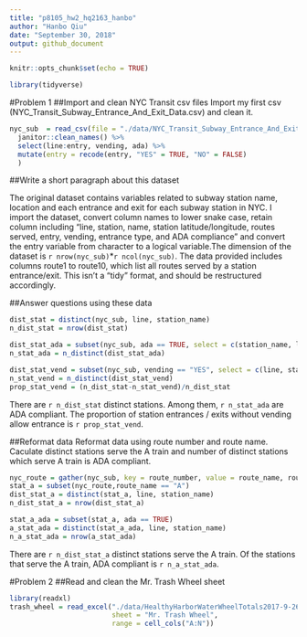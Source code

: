 ```yaml
---
title: "p8105_hw2_hq2163_hanbo"
author: "Hanbo Qiu"
date: "September 30, 2018"
output: github_document
---
```


```r
knitr::opts_chunk$set(echo = TRUE)
```

```r
library(tidyverse)
```

#Problem 1
##Import and clean NYC Transit csv files
Import my first csv (NYC_Transit_Subway_Entrance_And_Exit_Data.csv) and clean it.

```r
nyc_sub  = read_csv(file = "./data/NYC_Transit_Subway_Entrance_And_Exit_Data.csv") %>% 
  janitor::clean_names() %>% 
  select(line:entry, vending, ada) %>% 
  mutate(entry = recode(entry, "YES" = TRUE, "NO" = FALSE)
  )
```

##Write a short paragraph about this dataset 

The original dataset contains variables related to subway station name, location and each entrance and exit for each subway station in NYC. I import the dataset, convert  column names to lower snake case, retain column including "line, station, name, station latitude/longitude, routes served, entry, vending, entrance type, and ADA compliance" and convert the entry variable from character to a logical variable.The dimension of the dataset is `r nrow(nyc_sub)`*`r ncol(nyc_sub)`. The data provided includes columns route1 to route10, which list all routes served by a station entrance/exit. This isn't a "tidy" format, and should be restructured accordingly.

##Answer questions using these data

```r
dist_stat = distinct(nyc_sub, line, station_name)
n_dist_stat = nrow(dist_stat)

dist_stat_ada = subset(nyc_sub, ada == TRUE, select = c(station_name, line))
n_stat_ada = n_distinct(dist_stat_ada)

dist_stat_vend = subset(nyc_sub, vending == "YES", select = c(line, station_name))
n_stat_vend = n_distinct(dist_stat_vend)
prop_stat_vend = (n_dist_stat-n_stat_vend)/n_dist_stat
```

There are `r n_dist_stat` distinct stations. Among them, `r n_stat_ada` are ADA compliant. The proportion of station entrances / exits without vending allow entrance is `r prop_stat_vend`.

##Reformat data
Reformat data using route number and route name. Caculate distinct stations serve the A train and number of distinct stations which serve A train is ADA compliant.

```r
nyc_route = gather(nyc_sub, key = route_number, value = route_name, route1: route11)
stat_a = subset(nyc_route,route_name == "A")
dist_stat_a = distinct(stat_a, line, station_name)
n_dist_stat_a = nrow(dist_stat_a)

stat_a_ada = subset(stat_a, ada == TRUE)
a_stat_ada = distinct(stat_a_ada, line, station_name)
n_a_stat_ada = nrow(a_stat_ada)
```

There are `r n_dist_stat_a` distinct stations serve the A train. Of the stations that serve the A train, ADA compliant is `r n_a_stat_ada`.

#Problem 2
##Read and clean the Mr. Trash Wheel sheet

```r
library(readxl)
trash_wheel = read_excel("./data/HealthyHarborWaterWheelTotals2017-9-26.xlsx", 
                         sheet = "Mr. Trash Wheel", 
                         range = cell_cols("A:N"))
```


